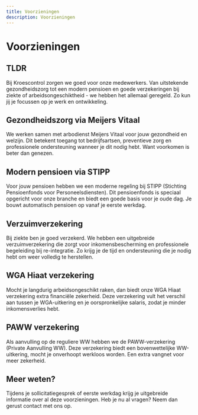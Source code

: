 ```yaml
---
title: Voorzieningen
description: Voorzieningen
---
```


# Voorzieningen

## TLDR

Bij Kroescontrol zorgen we goed voor onze medewerkers. Van uitstekende gezondheidszorg tot een modern pensioen en goede verzekeringen bij ziekte of arbeidsongeschiktheid - we hebben het allemaal geregeld. Zo kun jij je focussen op je werk en ontwikkeling.

## Gezondheidszorg via Meijers Vitaal

We werken samen met arbodienst Meijers Vitaal voor jouw gezondheid en welzijn. Dit betekent toegang tot bedrijfsartsen, preventieve zorg en professionele ondersteuning wanneer je dit nodig hebt. Want voorkomen is beter dan genezen.

## Modern pensioen via STIPP

Voor jouw pensioen hebben we een moderne regeling bij STIPP (Stichting Pensioenfonds voor Personeelsdiensten). Dit pensioenfonds is speciaal opgericht voor onze branche en biedt een goede basis voor je oude dag. Je bouwt automatisch pensioen op vanaf je eerste werkdag.

## Verzuimverzekering

Bij ziekte ben je goed verzekerd. We hebben een uitgebreide verzuimverzekering die zorgt voor inkomensbescherming en professionele begeleiding bij re-integratie. Zo krijg je de tijd en ondersteuning die je nodig hebt om weer volledig te herstellen.

## WGA Hiaat verzekering

Mocht je langdurig arbeidsongeschikt raken, dan biedt onze WGA Hiaat verzekering extra financiële zekerheid. Deze verzekering vult het verschil aan tussen je WGA-uitkering en je oorspronkelijke salaris, zodat je minder inkomensverlies hebt.

## PAWW verzekering

Als aanvulling op de reguliere WW hebben we de PAWW-verzekering (Private Aanvulling WW). Deze verzekering biedt een bovenwettelijke WW-uitkering, mocht je onverhoopt werkloos worden. Een extra vangnet voor meer zekerheid.

## Meer weten?

Tijdens je sollicitatiegesprek of eerste werkdag krijg je uitgebreide informatie over al deze voorzieningen. Heb je nu al vragen? Neem dan gerust contact met ons op.
